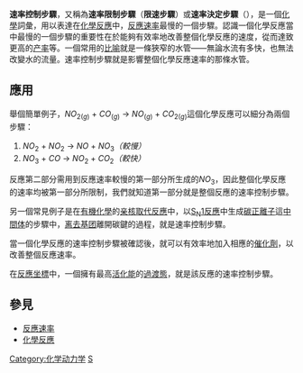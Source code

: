 '''速率控制步驟'''，又稱為'''速率限制步驟'''（'''限速步驟'''）或'''速率決定步驟'''（'''{{lang|en|rate-determining step (RDS)}}'''），是一個[[化學|化學]]詞彙，用以表達在[[化學反應|化學反應]]中，[[反應速率|反應速率]]最慢的一個步驟。認識一個化學反應當中最慢的一個步驟的重要性在於能夠有效率地改善整個化學反應的速度，從而達致更高的[[产率|产率]]等。一個常用的[[比喻|比喻]]就是一條狹窄的水管——無論水流有多快，也無法改變水的流量。速率控制步驟就是影響整個化學反應速率的那條水管。

==應用==
舉個簡單例子，<math>NO_{2(g)} </math> + <math> CO_{(g)}</math> → <math>NO_{(g)}</math> + <math>CO_{2(g)}</math>這個化學反應可以細分為兩個步驟：

#<math>NO_2</math> + <math>NO_2</math> → <math>NO</math> + <math>NO_3</math>''（較慢）''
#<math>NO_3</math> + <math>CO</math> → <math>NO_2</math> + <math>CO_2</math>''（較快）''

反應第二部分需用到反應速率較慢的第一部分所生成的<math>NO_3</math>，因此整個化學反應的速率均被第一部分所限制，我們就知道第一部分就是整個反應的速率控制步驟。

另一個常見例子是在[[有機化學|有機化學]]的[[亲核取代反應|亲核取代反應]]中，以[[SN1反应|S<sub>N</sub>1反應]]中生成[[碳正離子|碳正離子]]這[[活性中间体|中間体]]的步驟中，[[离去基团|离去基团]]離開碳鍵的過程，就是速率控制步驟。

當一個化學反應的速率控制步驟被確認後，就可以有效率地加入相應的[[催化劑|催化劑]]，以改善整個反應速率。

在[[反應坐標|反應坐標]]中，一個擁有最高[[活化能|活化能]]的[[過渡態|過渡態]]，就是該反應的速率控制步驟。

== 參見 ==
*[[反應速率|反應速率]]
*[[化學反應|化學反應]]
{{Authority control}}
{{chem-stub}}
{{反应机理}}

[[Category:化学动力学|Category:化学动力学]]
[[Category:化學反應|S]]